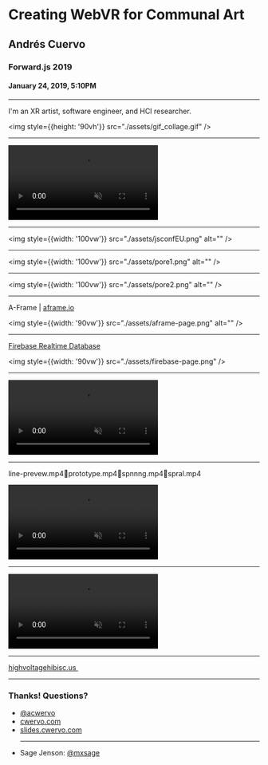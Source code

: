 
# Creating WebVR for Communal Art

## Andrés Cuervo
### Forward.js 2019
#### January 24, 2019, 5:10PM

---

I'm an XR artist, software engineer, and HCI researcher.

<img style={{height: '90vh'}} src="./assets/gif_collage.gif" />

---

<div>
<video autoPlay="true" loop muted="true" style={{height: '100vh', minWidth: '100vw', position: 'relative', top: 0, left: 0}} src="./assets/sageVideo.mov" alt="" />
<div style={{backgroundColor: 'rgba(0,0,0,0.25)', height: "100vh", minWidth: "100vw", position: 'absolute', top: 0}}></div>
<div style={{position: 'absolute', color: 'white', top: 0, fontSize: '10rem', textAlign: 'center', marginLeft: '15vw', marginTop: '10vh'}}>
sage jenson
Twitter/Instagram: @mxsage
</div>
</div>

---

<img style={{width: '100vw'}} src="./assets/jsconfEU.png" alt="" />

---

<img style={{width: '100vw'}} src="./assets/pore1.png" alt="" />

---

<img style={{width: '100vw'}} src="./assets/pore2.png" alt="" />

---

<div style={{textAlign: 'center'}}>

A-Frame | <a href="https://aframe.io">aframe.io</a> 

<img style={{width: '90vw'}} src="./assets/aframe-page.png" alt="" />
</div>

---

<div style={{textAlign: 'center'}}>

<div><a href="https://firebase.google.com/docs/database/">Firebase Realtime Database</a></div>

<img style={{width: '90vw'}} src="./assets/firebase-page.png" />
</div>

---


<div style={{overflow: 'none'}}>
<video autoPlay loop muted="true" style={{width: '100vw', position: 'relative', top: 0 }} src="./assets/video/prototype.mp4" />
</div>

---

line-prevew.mp4prototype.mp4spnnng.mp4spral.mp4
<div style={{overflow: 'none'}}>
<video autoPlay loop muted="true" style={{width: '100vw', position: 'relative', top: 0 }} src="./assets/video/line-preview-1.mp4" />
</div>

---

<div>
<video autoPlay loop muted="true" style={{width: '100vw', position: 'relative', top: 0 }} src="./assets/video/line-preview-final-shader.mp4" />
</div>

---

<div style={{textAlign: 'center'}}>
<a style={{fontSize: '7rem'}} href="highvoltagehibisc.us"> highvoltagehibisc.us </a>
<img style={{width: '80vw'}} src="./assets/hvhb.png" alt="" />
</div>

---

<div style={{fontSize: "5rem"}}>
<h3>Thanks! Questions?</h3>
<ul>
    <li><a style={{color: "black"}} href="https://twitter.com/acwervo">@acwervo</a></li>
    <li><a style={{color: "black"}} href="https://cwervo.com">cwervo.com</a></li>
    <li><a style={{color: "black"}} href="https://slides.cwervo.com">slides.cwervo.com</a></li>
    <hr style={{borderColor: "#000"}}/>
    <li>Sage Jenson: <a style={{color: "black"}} href="https://twitter.com/mxsage">@mxsage</a></li>
</ul>
</div>
